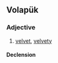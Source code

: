 ==Volapük==

===Adjective===
{{infl|vo|adjective}}

# [[velvet]], [[velvety]]

====Declension====
{{vo-decl-adj}}